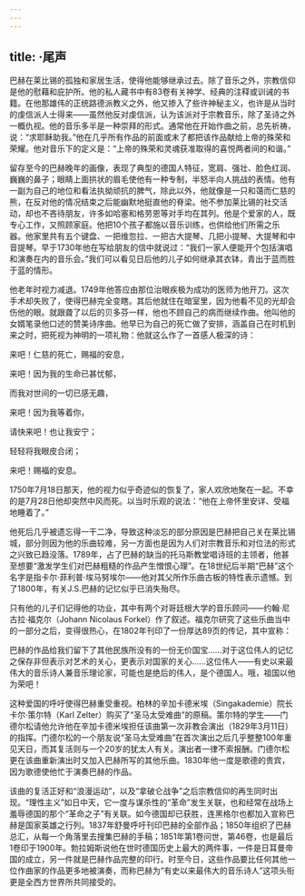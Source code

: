 ```yaml
---
---
---
```

title: ·尾声
---




巴赫在莱比锡的孤独和家居生活，使得他能够继承过去。除了音乐之外，宗教信仰是他的慰藉和庇护所。他的私人藏书中有83卷有关神学、经典的注释或训诫的书籍。在他那雄伟的正统路德派教义之外，他又掺入了些许神秘主义，也许是从当时的虔信派人士得来——虽然他反对虔信派，认为该派对于宗教音乐，除了圣诗之外一概仇视。他的音乐多半是一种崇拜的形式。通常他在开始作曲之前，总先祈祷，说：“求耶稣助我。”他在几乎所有作品的前面或末了都把该作品献给上帝的殊荣和荣耀。他对音乐下的定义是：“上帝的殊荣和灵魂获准取得的喜悦两者间的和谐。”

留存至今的巴赫晚年的画像，表现了典型的德国人特征，宽肩、强壮、脸色红润、巍巍的鼻子；眼睛上面拱状的眉毛使他有一种专制，半怒半向人挑战的表情。他有一副为自己的地位和看法执拗顽抗的脾气，除此以外，他就像是一只和蔼而仁慈的熊，在反对他的情况结束之后能幽默地挺直他的脊梁。他不参加莱比锡的社交活动，却也不吝待朋友，许多如哈塞和格劳恩等对手均在其列。他是个爱家的人，既专心工作，又照顾家庭。他把10个孩子都施以音乐训练，也供给他们所需之乐器。他家里共有五个键盘、一把维忽拉、一把古大提琴、几把小提琴、大提琴和中音提琴。早于1730年他在写给朋友的信中就说过：“我们一家人便能开个包括演唱和演奏在内的音乐会。”我们可以看见日后他的儿子如何继承其衣钵，青出于蓝而胜于蓝的情形。

他老年时视力减退。1749年他答应由那位治眼疾极为成功的医师为他开刀。这次手术却失败了，使得巴赫完全变瞎。其后他就住在暗室里，因为他看不见的光却会伤他的眼。就跟聋了以后的贝多芬一样，他也不顾自己的病而继续作曲。他叫他的女婿笔录他口述的赞美诗序曲。他早已为自己的死亡做了安排，涵盖自己在时机到来之时，把死视为神明的一项礼物：他就这么作了一首感人极深的诗：

来吧！仁慈的死亡，赐福的安息，

来吧！因为我的生命已甚忧郁，

而我对世间的一切已感无趣，

来吧！因为我等着你，

请快来吧！也让我安宁；

轻轻将我眼皮合闭；

来吧！赐福的安息。



1750年7月18日那天，他的视力似乎奇迹似的恢复了，家人欢欣地聚在一起。不幸的是7月28日他却突然中风而死。以当时乐观的说法：“他在上帝怀里安详、受福地睡着了。”

他死后几乎被遗忘得一干二净，导致这种淡忘的部分原因是巴赫把自己关在莱比锡城，部分则因为他的乐曲较难，另一方面也是因为人们对宗教音乐和对位法的形式之兴致已趋没落。1789年，占了巴赫的缺当的托马斯教堂唱诗班的主领者，他甚至想要“激发学生们对巴赫粗糙的作品产生憎恨心理”。在18世纪后半期“巴赫”这个名字是指卡尔·菲利普·埃马努埃尔——他对其父所作乐曲古板的特性表示遗憾。到了1800年，有关J.S.巴赫的记忆似乎已消失殆尽。

只有他的儿子们记得他的功业，其中有两个对哥廷根大学的音乐顾问——约翰·尼古拉·福克尔（Johann Nicolaus Forkel）作了叙述。福克尔研究了这些乐曲当中的一部分之后，变得很热心，在1802年刊印了一份厚达89页的传记，其中宣称：

巴赫的作品给我们留下了其他民族所没有的一份无价国宝……对于这位伟人的记忆之保存非但表示对艺术的关心，更表示对国家的关心……这位伟人——有史以来最伟大的音乐诗人兼音乐理论家，可能也是绝后的伟人，是个德国人。哦，祖国以他为荣吧！



这种爱国的呼吁使得巴赫重受重视。柏林的辛加卡德米埃（Singakademie）院长卡尔·策尔特（Karl Zelter）购买了“圣马太受难曲”的原稿。策尔特的学生——门德尔松请他允许他在辛加卡德米埃担任该曲第一次非教会演出（1829年3月11日）的指挥。门德尔松的一个朋友说“圣马太受难曲”在首次演出之后几乎整整100年重见天日，而其复活则与一个20岁的犹太人有关。演出者一律不索报酬。门德尔松更在该曲重新演出时又加入巴赫所写的其他乐曲。1830年他一度是歌德的贵宾，因为歌德使他忙于演奏巴赫的作品。

该曲的复活正好和“浪漫运动”，以及“拿破仑战争”之后宗教信仰的再生同时出现。“理性主义”如日中天，它一度与谋杀性的“革命”发生关联，也和经常在战场上羞辱德国的那个“革命之子”有关联。如今德国却已获胜，连黑格尔也都加入宣称巴赫是国家英雄之行列。1837年舒曼呼吁刊印巴赫的全部作品；1850年组织了巴赫总汇，从每一个角落里去搜集巴赫的手稿；1851年第1卷问世，第46卷，也是最后1卷印于1900年。勃拉姆斯说他在世时德国历史上最大的两件事，一件是日耳曼帝国的成立，另一件就是巴赫作品完整的印行。时至今日，这些作品要比任何其他一位作曲家的作品更多地被演奏，而称巴赫为“有史以来最伟大的音乐诗人”这项头衔更是全西方世界所共同接受的。